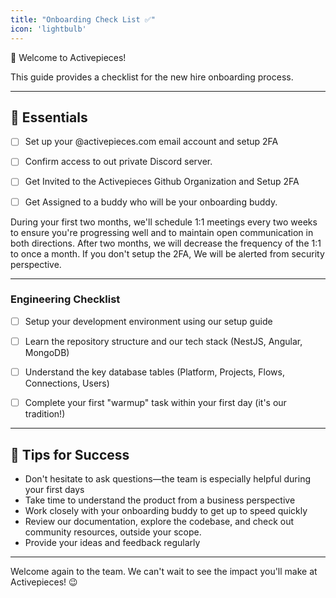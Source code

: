 ```yaml
---
title: "Onboarding Check List ✅"
icon: 'lightbulb'
---
```


🎉 Welcome to Activepieces!

This guide provides a checklist for the new hire onboarding process.

---

## 📧 Essentials

- [ ] Set up your @activepieces.com email account and setup 2FA
- [ ] Confirm access to out private Discord server.
- [ ] Get Invited to the Activepieces Github Organization and Setup 2FA
- [ ] Get Assigned to a buddy who will be your onboarding buddy.


<Tip>
During your first two months, we'll schedule 1:1 meetings every two weeks to ensure you're progressing well and to maintain open communication in both directions.
After two months, we will decrease the frequency of the 1:1 to once a month.
</Tip>


<Tip>
If you don't setup the 2FA, We will be alerted from security perspective.
</Tip>

---


### Engineering Checklist

- [ ] Setup your development environment using our setup guide
- [ ] Learn the repository structure and our tech stack (NestJS, Angular, MongoDB)
- [ ] Understand the key database tables (Platform, Projects, Flows, Connections, Users)
- [ ] Complete your first "warmup" task within your first day (it's our tradition!)


---
## 🌟 Tips for Success

- Don't hesitate to ask questions—the team is especially helpful during your first days
- Take time to understand the product from a business perspective
- Work closely with your onboarding buddy to get up to speed quickly
- Review our documentation, explore the codebase, and check out community resources, outside your scope.
- Provide your ideas and feedback regularly

---

Welcome again to the team. We can't wait to see the impact you'll make at Activepieces! 😉
